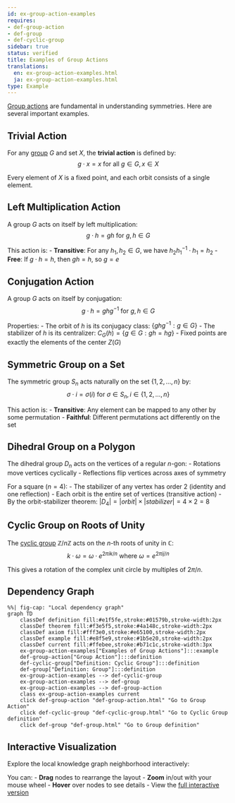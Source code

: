 ```yaml
---
id: ex-group-action-examples
requires:
- def-group-action
- def-group
- def-cyclic-group
sidebar: true
status: verified
title: Examples of Group Actions
translations:
  en: ex-group-action-examples.html
  ja: ex-group-action-examples.html
type: Example
---
```


[Group actions](def-group-action.qmd) are fundamental in understanding symmetries. Here are several important examples.

## Trivial Action

For any [group](def-group.qmd) $G$ and set $X$, the **trivial action** is defined by:
$$g \cdot x = x \text{ for all } g \in G, x \in X$$

Every element of $X$ is a fixed point, and each orbit consists of a single element.

## Left Multiplication Action

A group $G$ acts on itself by left multiplication:
$$g \cdot h = gh \text{ for } g, h \in G$$

This action is:
- **Transitive**: For any $h_1, h_2 \in G$, we have $h_2h_1^{-1} \cdot h_1 = h_2$
- **Free**: If $g \cdot h = h$, then $gh = h$, so $g = e$

## Conjugation Action

A group $G$ acts on itself by conjugation:
$$g \cdot h = ghg^{-1} \text{ for } g, h \in G$$

Properties:
- The orbit of $h$ is its conjugacy class: $\{ghg^{-1} : g \in G\}$
- The stabilizer of $h$ is its centralizer: $C_G(h) = \{g \in G : gh = hg\}$
- Fixed points are exactly the elements of the center $Z(G)$

## Symmetric Group on a Set

The symmetric group $S_n$ acts naturally on the set $\{1, 2, \ldots, n\}$ by:
$$\sigma \cdot i = \sigma(i) \text{ for } \sigma \in S_n, i \in \{1, 2, \ldots, n\}$$

This action is:
- **Transitive**: Any element can be mapped to any other by some permutation
- **Faithful**: Different permutations act differently on the set

## Dihedral Group on a Polygon

The dihedral group $D_n$ acts on the vertices of a regular $n$-gon:
- Rotations move vertices cyclically
- Reflections flip vertices across axes of symmetry

For a square ($n = 4$):
- The stabilizer of any vertex has order 2 (identity and one reflection)
- Each orbit is the entire set of vertices (transitive action)
- By the orbit-stabilizer theorem: $|D_4| = |orbit| \times |stabilizer| = 4 \times 2 = 8$

## Cyclic Group on Roots of Unity

The [cyclic group](def-cyclic-group.qmd) $\mathbb{Z}/n\mathbb{Z}$ acts on the $n$-th roots of unity in $\mathbb{C}$:
$$k \cdot \omega = \omega \cdot e^{2\pi i k/n} \text{ where } \omega = e^{2\pi i j/n}$$

This gives a rotation of the complex unit circle by multiples of $2\pi/n$.

## Dependency Graph

```mermaid
%%| fig-cap: "Local dependency graph"
graph TD
    classDef definition fill:#e1f5fe,stroke:#01579b,stroke-width:2px
    classDef theorem fill:#f3e5f5,stroke:#4a148c,stroke-width:2px
    classDef axiom fill:#fff3e0,stroke:#e65100,stroke-width:2px
    classDef example fill:#e8f5e9,stroke:#1b5e20,stroke-width:2px
    classDef current fill:#ffebee,stroke:#b71c1c,stroke-width:3px
    ex-group-action-examples["Examples of Group Actions"]:::example
    def-group-action["Group Action"]:::definition
    def-cyclic-group["Definition: Cyclic Group"]:::definition
    def-group["Definition: Group"]:::definition
    ex-group-action-examples --> def-cyclic-group
    ex-group-action-examples --> def-group
    ex-group-action-examples --> def-group-action
    class ex-group-action-examples current
    click def-group-action "def-group-action.html" "Go to Group Action"
    click def-cyclic-group "def-cyclic-group.html" "Go to Cyclic Group definition"
    click def-group "def-group.html" "Go to Group definition"
```

## Interactive Visualization

Explore the local knowledge graph neighborhood interactively:

::: {.graph-viz data-id="ex-group-action-examples" data-width="700" data-height="500"}
:::

You can:
- **Drag** nodes to rearrange the layout
- **Zoom** in/out with your mouse wheel
- **Hover** over nodes to see details
- View the [full interactive version](../../output/interactive/ex-group-action-examples.html){target="_blank"}
